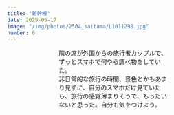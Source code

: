 ```yaml
---
title: "新幹線"
date: 2025-05-17
image: "/img/photos/2504_saitama/L1011298.jpg"
number: 6
---
```



<Cover
  src="/img/photos/2504_saitama/L1011298.jpg"
  alt="出発の京都駅"
  caption="久しぶりの京都駅。外国？と思うほどの外国人旅行客の多さ。京都駅はいろいろな光が差し込み、出発の舞台としてきれい。息子にカメラを渡したら、楽しそうにたくさん撮っていて、二人でカメラを構えていたら、妻に笑われた。"
/>
<Grid
  w="6"
  class="-fx_center">
  <Figure
    w="4" h="6"
    src="/img/photos/2504_saitama/L1011310.jpg"
    alt="カメラを構える息子"  
    />
</Grid>
<Figure
  src="/img/photos/2504_saitama/L1011322.jpg"
  alt="京都駅の新幹線"
  scale="1.05"  
  />
<Grid
  w="8"
  class="-fx_between">
  <Figure
    w="4" h="6"
    src="/img/photos/2504_saitama/L1011346.jpg"
    alt="隣の外国人カップル"  
    />
  <Grid
    w="4" h="2">
    <p class="-text-xs">隣の席が外国からの旅行者カップルで、ずっとスマホで何やら調べ物をしていた。<br />
    非日常的な旅行の時間、景色とかもあまり見ずに、自分のスマホだけ見ていたら、旅行の感覚薄まりそうで、もったいないと思った。自分も気をつけよう。</p>
  </Grid>
</Grid>
<Figure
  src="/img/photos/2504_saitama/L1011361.jpg"
  alt="もうすぐ降ります"
  />